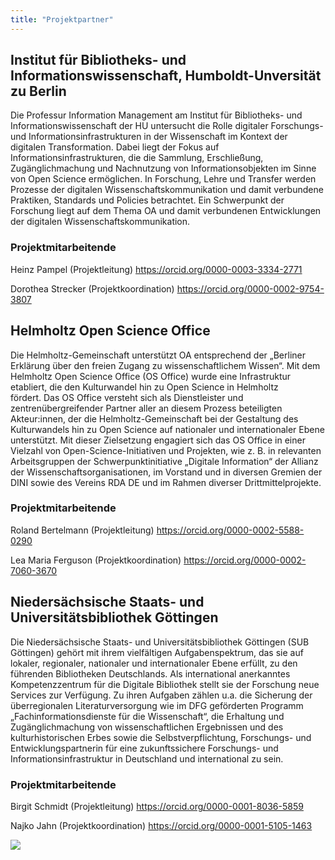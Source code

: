 ```yaml
---
title: "Projektpartner"
---
```


## Institut für Bibliotheks- und Informationswissenschaft, Humboldt-Unversität zu Berlin

Die Professur Information Management am Institut für Bibliotheks- und Informationswissenschaft der HU untersucht die Rolle digitaler Forschungs- und Informationsinfrastrukturen in der Wissenschaft im Kontext der digitalen Transformation. Dabei liegt der Fokus auf Informationsinfrastrukturen, die die Sammlung, Erschließung, Zugänglichmachung und Nachnutzung von Informationsobjekten im Sinne von Open Science ermöglichen. In Forschung, Lehre und Transfer werden Prozesse der digitalen Wissenschaftskommunikation und damit verbundene Praktiken, Standards und Policies betrachtet. Ein Schwerpunkt der Forschung liegt auf dem Thema OA und damit verbundenen Entwicklungen der digitalen Wissenschaftskommunikation.

### Projektmitarbeitende

Heinz Pampel (Projektleitung) <https://orcid.org/0000-0003-3334-2771>

Dorothea Strecker (Projektkoordination) <https://orcid.org/0000-0002-9754-3807>

## Helmholtz Open Science Office

Die Helmholtz-Gemeinschaft unterstützt OA entsprechend der „Berliner Erklärung über den freien Zugang zu wissenschaftlichem Wissen“. Mit dem Helmholtz Open Science Office (OS Office) wurde eine Infrastruktur etabliert, die den Kulturwandel hin zu Open Science in Helmholtz fördert. Das OS Office versteht sich als Dienstleister und zentrenübergreifender Partner aller an diesem Prozess beteiligten Akteur:innen, der die Helmholtz-Gemeinschaft bei der Gestaltung des Kulturwandels hin zu Open Science auf nationaler und internationaler Ebene unterstützt. Mit dieser Zielsetzung engagiert sich das OS Office in einer Vielzahl von Open-Science-Initiativen und Projekten, wie z. B. in relevanten Arbeitsgruppen der Schwerpunktinitiative „Digitale Information“ der Allianz der Wissenschaftsorganisationen, im Vorstand und in diversen Gremien der DINI sowie des Vereins RDA DE und im Rahmen diverser Drittmittelprojekte.

### Projektmitarbeitende

Roland Bertelmann (Projektleitung) <https://orcid.org/0000-0002-5588-0290>

Lea Maria Ferguson (Projektkoordination) <https://orcid.org/0000-0002-7060-3670>

## Niedersächsische Staats- und Universitätsbibliothek Göttingen

Die Niedersächsische Staats- und Universitätsbibliothek Göttingen (SUB Göttingen) gehört mit ihrem vielfältigen Aufgabenspektrum, das sie auf lokaler, regionaler, nationaler und internationaler Ebene erfüllt, zu den führenden Bibliotheken Deutschlands. Als international anerkanntes Kompetenzzentrum für die Digitale Bibliothek stellt sie der Forschung neue Services zur Verfügung. Zu ihren Aufgaben zählen u.a. die Sicherung der überregionalen Literaturversorgung wie im DFG geförderten Programm „Fachinformationsdienste für die Wissenschaft“, die Erhaltung und Zugänglichmachung von wissenschaftlichen Ergebnissen und des kulturhistorischen Erbes sowie die Selbstverpflichtung, Forschungs- und Entwicklungspartnerin für eine zukunftssichere Forschungs- und Informationsinfrastruktur in Deutschland und international zu sein.

### Projektmitarbeitende

Birgit Schmidt (Projektleitung) <https://orcid.org/0000-0001-8036-5859>

Najko Jahn (Projektkoordination) <https://orcid.org/0000-0001-5105-1463>

![](logos_Projektpartner.png){fig-alt="Logos der Projektpartner: Humboldt-Universität zu Berlin, Helmholtz Open Science Office, Niedersächsische Staats- und Universitätsbibliothek Göttingen"}
